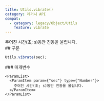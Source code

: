 ```yaml
---
title: Utils.vibrate()
category: 레거시 API
compat:
  - category: legacy/Object/Utils
    feature: vibrate
---
```


<Section>
  주어진 시간(초; s)동안 진동을 울립니다.
</Section>
<Section>
  ## 구문

  ~~~js
  Utils.vibrate(sec);
  ~~~

  <Section>
    ### 매개변수

    <ParamList>
      <ParamItem param={"sec"} type={"Number"}>
        주어진 시간(초; s)동안 진동을 울립니다.
      </ParamItem>
    </ParamList>
  </Section>
</Section>